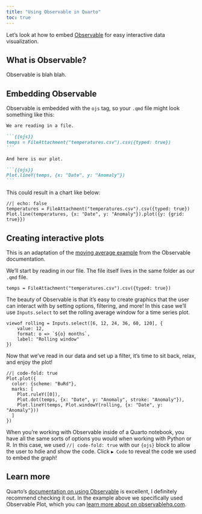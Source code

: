 ```yaml
---
title: "Using Observable in Quarto"
toc: true
---
```


Let's look at how to embed [Observable](https://observablehq.com/) for easy interactive data visualization.

## What is Observable?

Observable is blah blah.

## Embedding Observable

Observable is embedded with the `ojs` tag, so your `.qmd` file might look something like this:

```` markdown
We are reading in a file.

```{{ojs}}
temps = FileAttachment("temperatures.csv").csv({typed: true})
```

And here is our plot.

```{{ojs}}
Plot.lineY(temps, {x: "Date", y: "Anomaly"})
```
````

This could result in a chart like below:

```ojs
//| echo: false
temperatures = FileAttachment("temperatures.csv").csv({typed: true})
Plot.line(temperatures, {x: "Date", y: "Anomaly"}).plot({y: {grid: true}})
```

## Creating interactive plots

::: {.callout-note}
This is an adaptation of the [moving average example](https://observablehq.com/@observablehq/plot-line-with-moving-average?intent=fork) from the Observable documentation.
:::

We'll start by reading in our file. The file itself lives in the same folder as our `.qmd` file.

```ojs
temps = FileAttachment("temperatures.csv").csv({typed: true})
```

The beauty of Observable is that it's easy to create graphics that the user can interact with by setting options, filtering, and more! In this case we'll use `Inputs.select` to set the rolling average window for a time series plot.

```ojs
viewof rolling = Inputs.select([6, 12, 24, 36, 60, 120], {
    value: 12,
    format: o => `${o} months`,
    label: "Rolling window"
})
```

Now that we've read in our data and set up a filter, it's time to sit back, relax, and enjoy the plot!

```ojs
//| code-fold: true
Plot.plot({
  color: {scheme: "BuRd"},
  marks: [
    Plot.ruleY([0]),
    Plot.dot(temps, {x: "Date", y: "Anomaly", stroke: "Anomaly"}),
    Plot.lineY(temps, Plot.windowY(rolling, {x: "Date", y: "Anomaly"}))
  ]
})
```

When you're working with Observable inside of a Quarto notebook, you have all the same sorts of options you would when working with Python or R. In this case, we used `//| code-fold: true` with our `{ojs}` block to allow the user to hdie and show the code. Click `▶ Code` to reveal the code we used to embed the graph!

## Learn more

Quarto's [documentation on using Observable](https://quarto.org/docs/interactive/ojs/) is excellent, I definitely recommend checking it out. In the example above we specifically used Observable Plot, which you can [learn more about on observablehq.com](https://observablehq.com/plot/getting-started).